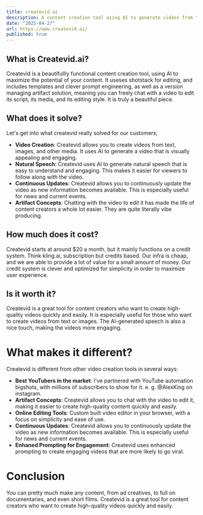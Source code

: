 ```yaml
---
title: createvid.ai
description: A content creation tool using AI to generate videos from text, and other forms of data & media. It mainly focuses on natural speech with a continuously upadating video using an artifacts concepts currently popular in the AI space, in order to convulute toward a more viral experience.
date: "2025-04-27"
url: https://www.createvid.ai/
published: true
---
```


## What is Createvid.ai?

Createvid is a beautifullly functional content creation tool, using AI to maximize the potential of your content. It useses shotstack for editing, and includes templates and clever prompt engineering, as well as a version managing artifact solution, meaning you can freely chat with a video to edit its script, its media, and its editing style. It is truly a beautiful piece.

## What does it solve?

Let's get into what createvid really solved for our customers;

- **Video Creation**: Createvid allows you to create videos from text, images, and other media. It uses AI to generate a video that is visually appealing and engaging.
- **Natural Speech**: Createvid uses AI to generate natural speech that is easy to understand and engaging. This makes it easier for viewers to follow along with the video.
- **Continuous Updates**: Createvid allows you to continuously update the video as new information becomes available. This is especially useful for news and current events.
- **Artifact Concepts**: Chatting with the video to edit it has made the life of content creators a whole lot easier. They are quite literally vibe producing.

## How much does it cost?

Createvid starts at around $20 a month, but it mainly functions on a credit system.
Think kling.ai, subscription but credits based. Our infra is cheap, and we are able to provide a lot of value for a small amount of money.
Our credit system is clever and optimized for simplicity in order to maximize user experience.

## Is it worth it?

Createvid is a great tool for content creators who want to create high-quality videos quickly and easily. It is especially useful for those who want to create videos from text or images. The AI-generated speech is also a nice touch, making the videos more engaging.

# What makes it different?

Createvid is different from other video creation tools in several ways:

- **Best YouTubers in the market**: I've partnered with YouTube automation bigshots, with millions of subscribers to show for it. e. g. @AlexKing on instagram.
- **Artifact Concepts**: Createvid allows you to chat with the video to edit it, making it easier to create high-quality content quickly and easily.
- **Online Editing Tools**: Custom built video editor in your browser, with a focus on simplicity and ease of use.
- **Continuous Updates**: Createvid allows you to continuously update the video as new information becomes available. This is especially useful for news and current events.
- **Enhaned Prompting for Engagement**: Createvid uses enhanced prompting to create engaging videos that are more likely to go viral.

# Conclusion

You can pretty much make any content, from ad creatives, to full on documentaries, and even short films. Createvid is a great tool for content creators who want to create high-quality videos quickly and easily.
